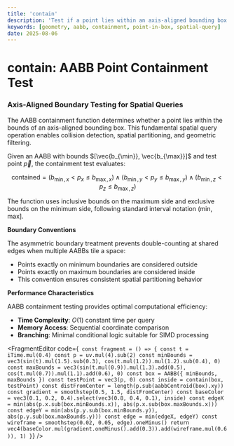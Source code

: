```yaml
---
title: 'contain'
description: 'Test if a point lies within an axis-aligned bounding box'
keywords: [geometry, aabb, containment, point-in-box, spatial-query]
date: 2025-08-06
---
```



# contain: AABB Point Containment Test

### Axis-Aligned Boundary Testing for Spatial Queries

The AABB containment function determines whether a point lies within the bounds of an axis-aligned bounding box. This fundamental spatial query operation enables collision detection, spatial partitioning, and geometric filtering.

Given an AABB with bounds $[\vec{b_{\min}}, \vec{b_{\max}}]$ and test point $\vec{p}$, the containment test evaluates:

$$\text{contained} = (b_{\min,x} < p_x \leq b_{\max,x}) \land (b_{\min,y} < p_y \leq b_{\max,y}) \land (b_{\min,z} < p_z \leq b_{\max,z})$$

The function uses inclusive bounds on the maximum side and exclusive bounds on the minimum side, following standard interval notation $(\text{min}, \text{max}]$.

**Boundary Conventions**

The asymmetric boundary treatment prevents double-counting at shared edges when multiple AABBs tile a space:
- Points exactly on minimum boundaries are considered outside
- Points exactly on maximum boundaries are considered inside
- This convention ensures consistent spatial partitioning behavior

**Performance Characteristics**

AABB containment testing provides optimal computational efficiency:
- **Time Complexity**: $O(1)$ constant time per query
- **Memory Access**: Sequential coordinate comparison
- **Branching**: Minimal conditional logic suitable for SIMD processing

<FragmentEditor
        code={`
const fragment = () => {
        const t = iTime.mul(0.4)
        const p = uv.mul(4).sub(2)
        const minBounds = vec3(sin(t).mul(1.5).sub(0.3), cos(t.mul(1.2)).mul(1.2).sub(0.4), 0)
        const maxBounds = vec3(sin(t.mul(0.9)).mul(1.3).add(0.5), cos(t.mul(0.7)).mul(1.1).add(0.6), 0)
        const box = AABB({ minBounds, maxBounds })
        const testPoint = vec3(p, 0)
        const inside = contain(box, testPoint)
        const distFromCenter = length(p.sub(aabbCentroid(box).xy))
        const gradient = smoothstep(0.5, 1.5, distFromCenter)
        const baseColor = vec3(0.1, 0.2, 0.4).select(vec3(0.8, 0.4, 0.1), inside)
        const edgeX = min(abs(p.x.sub(box.minBounds.x)), abs(p.x.sub(box.maxBounds.x)))
        const edgeY = min(abs(p.y.sub(box.minBounds.y)), abs(p.y.sub(box.maxBounds.y)))
        const edge = min(edgeX, edgeY)
        const wireframe = smoothstep(0.02, 0.05, edge).oneMinus()
        return vec4(baseColor.mul(gradient.oneMinus().add(0.3)).add(wireframe.mul(0.6)), 1)
}`}
/>